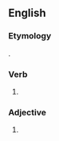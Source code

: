 ==English==

===Etymology===
{{suffix|might|est|lang=en}}.

===Verb===
{{head|en|verb form|cat2=simple past forms|cat3=second-person singular forms}}

# {{context|archaic|lang=en}} {{form of|second-person singular simple past|may|lang=en}}

===Adjective===
{{head|en}}

# {{context|obsolete|lang=en}} {{en-superlative of|might}}